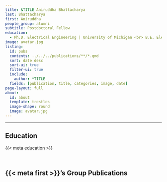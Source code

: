 ```yaml
---
title: &TITLE Aniruddha Bhattacharya
last: Bhattacharya
first: Aniruddha
people_group: alumni
subtitle: Postdoctoral Fellow
education:
  - Ph.D. Electrical Engineering | University of Michigan <br> B.E. Electrical Engineering | Indian Institute of Engineering Science and Technology
image: avatar.jpg
listing:
  id: pubs
  contents: ../../../publications/**/*.qmd
  sort: date desc
  sort-ui: true
  filter-ui: true
  include:
    author: *TITLE
  fields: [publication, title, categories, image, date]
page-layout: full
about: 
  id: about
  template: trestles
  image-shape: round
  image: avatar.jpg
---
```


<hr>


:::{#about}



## Education
{{< meta education >}}

<br>

:::

## {{< meta first >}}'s Group Publications

:::{#pubs}
:::
